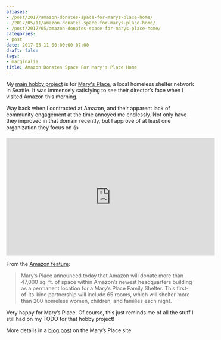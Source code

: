 ```yaml
---
aliases:
- /post/2017/amazon-donates-space-for-marys-place-home/
- /2017/05/11/amazon-donates-space-for-marys-place-home/
- /post/2017/05/amazon-donates-space-for-marys-place-home/
categories:
- post
date: 2017-05-11 00:00:00-07:00
draft: false
tags:
- marginalia
title: Amazon Donates Space For Mary's Place Home
---
```


[main hobby project]: https://github.com/brianwisti/marysplace-rails
[Mary's Place]: http://www.marysplaceseattle.org

My [main hobby project][] is for [Mary's Place][], a local homeless shelter
network in Seattle. It was immensely satisfying to see their director’s face
when I visited Amazon this morning.

Way back when I contracted at Amazon, and their apparent lack of community
engagement at the time annoyed me endlessly. Not only have they improved in that
domain recently, but I approve of at least one organization they focus on
:thumbsup:

<iframe width="560" height="315" src="https://www.youtube.com/embed/5STSnKX2Tfg" title="YouTube video player" frameborder="0" allow="accelerometer; autoplay; clipboard-write; encrypted-media; gyroscope; picture-in-picture" allowfullscreen></iframe>

[Amazon feature]: https://www.amazon.com/p/feature/z4sbqvckkdgq4w9

From the [Amazon feature][]:

> Mary’s Place announced today that Amazon will donate more than 47,000 sq. ft.
> of space within Amazon’s newest headquarters building as a permanent location
> for a Mary’s Place Family Shelter. This first-of-its-kind partnership will
> include 65 rooms, which will shelter more than 200 homeless women, children,
> and families each night.

Very happy for Mary’s Place. Of course, this just reminds me of all the stuff I
still had on my TODO for that hobby project!

[blog post]: http://www.marysplaceseattle.org/blog/amazon-marys-place-announcement/

More details in a [blog post][] on the Mary’s Place site.